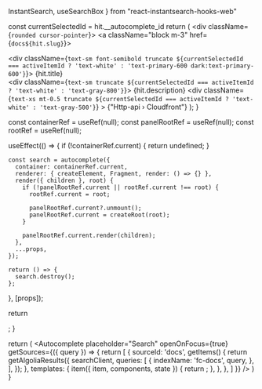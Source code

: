   InstantSearch,
  useSearchBox
} from "react-instantsearch-hooks-web"



  const currentSelectedId = hit.__autocomplete_id
  return (
    <div className={`rounded cursor-pointer`}>
      <a className="block m-3" href={`docs${hit.slug}`}>
        <div className="flex flex-col gap-0.5">
          <div className={`text-sm font-semibold truncate ${currentSelectedId === activeItemId ? 'text-white' : 'text-primary-600 dark:text-primary-600'}`}>
            {hit.title}
          </div>
          <div className={`text-sm truncate ${currentSelectedId === activeItemId ? 'text-white' : 'text-gray-800'}`}>
            {hit.description}
          </div>
          <div
            className={`text-xs mt-0.5 truncate ${currentSelectedId === activeItemId ? 'text-white' : 'text-gray-500'}`}
          >
            {"Http-api  ›  Cloudfront"}
          </div>
        </div>
      </a>
    </div>
  );
}

  const containerRef = useRef(null);
  const panelRootRef = useRef(null);
  const rootRef = useRef(null);

  useEffect(() => {
    if (!containerRef.current) {
      return undefined;
    }

    const search = autocomplete({
      container: containerRef.current,
      renderer: { createElement, Fragment, render: () => {} },
      render({ children }, root) {
        if (!panelRootRef.current || rootRef.current !== root) {
          rootRef.current = root;

          panelRootRef.current?.unmount();
          panelRootRef.current = createRoot(root);
        }

        panelRootRef.current.render(children);
      },
      ...props,
    });

    return () => {
      search.destroy();
    };
  }, [props]);

  return <div ref={containerRef} />;
}

  return (
      <Autocomplete
        placeholder="Search"
        openOnFocus={true}
        getSources={({ query }) => {
          return [
          {
            sourceId: 'docs',
            getItems() {
              return getAlgoliaResults({
                searchClient,
                queries: [
                  {
                    indexName: 'fc-docs',
                    query,
                  },
                ],
              });
            },
            templates: {
              item({ item, components, state }) {
                return <SearchItem hit={item} components={components} activeItemId={state.activeItemId} />;
              },
            },
          },
        ]
        }}
      />
  )
}